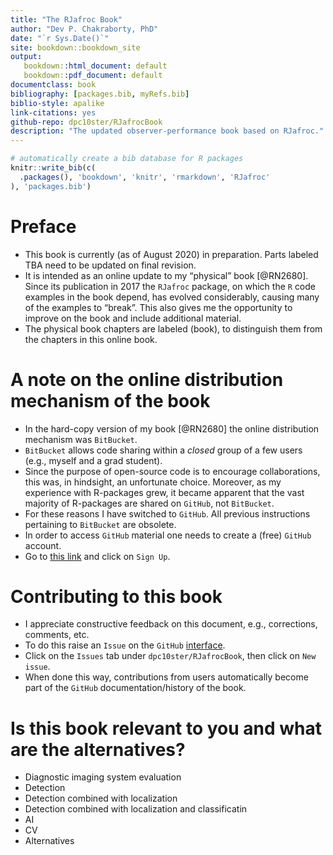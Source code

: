 ```yaml
--- 
title: "The RJafroc Book"
author: "Dev P. Chakraborty, PhD"
date: "`r Sys.Date()`"
site: bookdown::bookdown_site
output: 
   bookdown::html_document: default
   bookdown::pdf_document: default
documentclass: book
bibliography: [packages.bib, myRefs.bib]
biblio-style: apalike
link-citations: yes
github-repo: dpc10ster/RJafrocBook
description: "The updated observer-performance book based on RJafroc."
---
```



```r
# automatically create a bib database for R packages
knitr::write_bib(c(
  .packages(), 'bookdown', 'knitr', 'rmarkdown', 'RJafroc'
), 'packages.bib')
```


# Preface {-}
* This book is currently (as of August 2020) in preparation. Parts labeled TBA need to be updated on final revision.
* It is intended as an online update to my "physical" book [@RN2680]. Since its publication in 2017 the `RJafroc` package, on which the `R` code examples in the book depend, has evolved considerably, causing many of the examples to "break". This also gives me the opportunity to improve on the book and include additional material.
* The physical book chapters are labeled (book), to distinguish them from the chapters in this online book.

# A note on the online distribution mechanism of the book {-}
* In the hard-copy version of my book [@RN2680] the online distribution mechanism was `BitBucket`. 
* `BitBucket` allows code sharing within a _closed_ group of a few users (e.g., myself and a grad student). 
* Since the purpose of open-source code is to encourage collaborations, this was, in hindsight, an unfortunate choice. Moreover, as my experience with R-packages grew, it became apparent that the vast majority of R-packages are shared on `GitHub`, not `BitBucket`. 
* For these reasons I have switched to `GitHub`. All previous instructions pertaining to `BitBucket` are obsolete.
* In order to access `GitHub` material one needs to create a (free) `GitHub` account. 
* Go to [this link](https://github.com) and click on `Sign Up`.

# Contributing to this book {-}
* I appreciate constructive feedback on this document, e.g., corrections, comments, etc.  
* To do this raise an `Issue` on the `GitHub` [interface](https://github.com/dpc10ster/RJafrocBook). 
* Click on the `Issues` tab under `dpc10ster/RJafrocBook`, then click on `New issue`.
* When done this way, contributions from users automatically become part of the `GitHub` documentation/history of the book.

# Is this book relevant to you and what are the alternatives? {-}
* Diagnostic imaging system evaluation
* Detection
* Detection combined with localization
* Detection combined with localization and classificatin
* AI
* CV
* Alternatives



